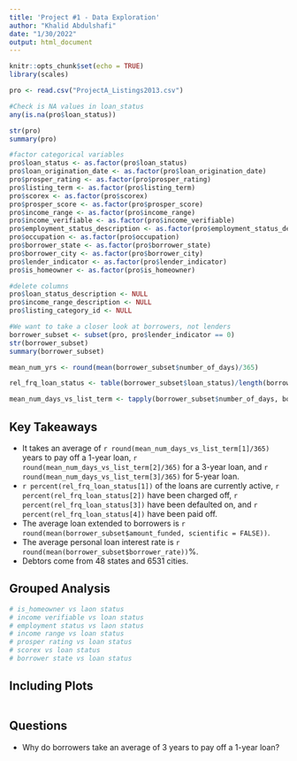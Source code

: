 ```yaml
---
title: 'Project #1 - Data Exploration'
author: "Khalid Abdulshafi"
date: "1/30/2022"
output: html_document
---
```


```r
knitr::opts_chunk$set(echo = TRUE)
library(scales)
```

```r
pro <- read.csv("ProjectA_Listings2013.csv")
```

```r
#Check is NA values in loan_status
any(is.na(pro$loan_status))

```

```r
str(pro)
summary(pro)
```

```r
#factor categorical variables
pro$loan_status <- as.factor(pro$loan_status)
pro$loan_origination_date <- as.factor(pro$loan_origination_date)
pro$prosper_rating <- as.factor(pro$prosper_rating)
pro$listing_term <- as.factor(pro$listing_term)
pro$scorex <- as.factor(pro$scorex)
pro$prosper_score <- as.factor(pro$prosper_score)
pro$income_range <- as.factor(pro$income_range)
pro$income_verifiable <- as.factor(pro$income_verifiable)
pro$employment_status_description <- as.factor(pro$employment_status_description)
pro$occupation <- as.factor(pro$occupation)
pro$borrower_state <- as.factor(pro$borrower_state)
pro$borrower_city <- as.factor(pro$borrower_city)
pro$lender_indicator <- as.factor(pro$lender_indicator)
pro$is_homeowner <- as.factor(pro$is_homeowner)
```

```r
#delete columns
pro$loan_status_description <- NULL
pro$income_range_description <- NULL
pro$listing_category_id <- NULL
```

```r
#We want to take a closer look at borrowers, not lenders
borrower_subset <- subset(pro, pro$lender_indicator == 0)
str(borrower_subset)
summary(borrower_subset)
```

```r
mean_num_yrs <- round(mean(borrower_subset$number_of_days)/365)

rel_frq_loan_status <- table(borrower_subset$loan_status)/length(borrower_subset$loan_status)

mean_num_days_vs_list_term <- tapply(borrower_subset$number_of_days, borrower_subset$listing_term, mean, na.rm = TRUE)
```

## Key Takeaways

-   It takes an average of `r round(mean_num_days_vs_list_term[1]/365)` years to pay off a 1-year loan, `r round(mean_num_days_vs_list_term[2]/365)` for a 3-year loan, and `r round(mean_num_days_vs_list_term[3]/365)` for 5-year loan.
-   `r percent(rel_frq_loan_status[1])` of the loans are currently active, `r percent(rel_frq_loan_status[2])` have been charged off, `r percent(rel_frq_loan_status[3])` have been defaulted on, and `r percent(rel_frq_loan_status[4])` have been paid off. 
-   The average loan extended to borrowers is `r round(mean(borrower_subset$amount_funded, scientific = FALSE))`.
- The average personal loan interest rate is `r round(mean(borrower_subset$borrower_rate))`%.
-   Debtors come from 48 states and 6531 cities.

## Grouped Analysis
```r
# is_homeowner vs laon status
# income verifiable vs loan status
# employment status vs laon status
# income range vs loan status
# prosper rating vs loan status
# scorex vs loan status
# borrower state vs loan status
```

## Including Plots
```r

```

## Questions
-   Why do borrowers take an average of 3 years to pay off a 1-year loan?